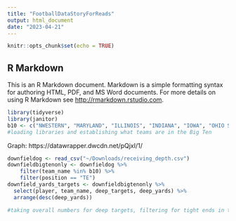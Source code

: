 ```yaml
---
title: "FootballDataStoryForReads"
output: html_document
date: "2023-04-21"
---
```


```r
knitr::opts_chunk$set(echo = TRUE)
```

## R Markdown

This is an R Markdown document. Markdown is a simple formatting syntax for authoring HTML, PDF, and MS Word documents. For more details on using R Markdown see <http://rmarkdown.rstudio.com>.

```r
library(tidyverse)
library(janitor)
b10 <- c("NWESTERN", "MARYLAND", "ILLINOIS", "INDIANA", "IOWA", "OHIO STATE", "MICHIGAN", "PURDUE", "MINNESOTA", "MICH STATE", "WISCONSIN", "PENN STATE", "NEBRASKA", "RUTGERS")
#loading libraries and establishing what teams are in the Big Ten
```


Graph: https://datawrapper.dwcdn.net/pQjxI/1/
```r
downfieldog <- read_csv("~/Downloads/receiving_depth.csv")
downfieldbigtenonly <- downfieldog %>% 
    filter(team_name %in% b10) %>% 
    filter(position == "TE")
downfield_yards_targets <- downfieldbigtenonly %>% 
  select(player, team_name, deep_targets, deep_yards) %>% 
  arrange(desc(deep_yards))

#taking overall numbers for deep targets, filtering for tight ends in the Big Ten, selecting for player, team, deep targets and deep yards, arranging by descending for deep yards.
```